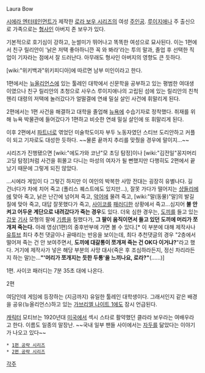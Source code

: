 Laura Bow

[[시에라 엔터테인먼트]]가 제작한 [[로라 보우 시리즈]]의 여성 [[주인공]]. [[루이지애나]] 주 출신으로 가족으로는 [[형사]]인 아버지 존 보우가 있다.

기본적으로 호기심이 강하고, 눈썰미가 뛰어나고 똑똑한 여성으로 묘사된다. 이는 1편에서 친구 릴리안이 '낡은 저택 좋아하니깐 꼭 와 봐라'라는 투의 말과, 졸업 후 선택한 직업이 기자라는 점에서 잘 드러난다. 아무래도 형사인 아버지의 영향도 큰 듯하다.

[wiki:"위키백과"위키피디아]에 따르면 남부 미인이라고 한다.

1편에서는 [[뉴올리언스]]에 있는 툴레인 대학에서 신문학을 공부하고 있는 평범한 여대생이였으나 친구 릴리안의 초청으로 사우스 루이지애나의 고립된 섬에 있는 릴리안의 친척 헨리 대령의 저택에 놀러갔다가 얼떨결에 연쇄 밀실 살인 사건에 휘말리게 된다.

2편에서는 1편 사건을 해결하고 대학을 졸업해 [[뉴욕]]에 수습기자로 정착했다. 취재를 위해 뉴욕 박물관에 들어갔다가 1편하고 비슷한 연쇄 밀실 살인에 또 휘말리게 된다.

이후 2편에서 [[파트너]]로 엮었던 미술학도이자 부두 노동자였던 스티브 도리안하고 커플이 되고 기자로도 대성한 듯하다. ~~물론 끝까지 추리를 맞췄을 경우에 말이지…~~

시리즈가 진행됐으면 [wiki:"에도가와 코난"모 초딩 탐정]이나 [wiki:"김전일"꽁지머리 고딩 탐정]처럼 사건을 휘몰고 다니는 마성의 여자가 될 뻔했지만 다행히도 2편에서 끝났기 때문에 그렇게 되진 않았다.

…시에라 게임이 다 그렇긴 하지만 이 여인의 박복한 사망 전대는 굉장히 유별나다. 길 건너다가 차에 치어 죽고 (폴리스 퀘스트에도 있지만…), 잘못 가다가 떨어지는 [[샹들리에]]에 맞아 죽고, 낡은 난간에 넘어져 죽고, [[악어]]에 물려 죽고, [wiki:"말(동물)"말]의 발길질에 맞아 죽고, 대답 잘못했다가 죽고, [[사이코]]를 [[패러디]]한 상황에서 죽고…심지어 '''불 안 켜고 어두운 계단으로 내려갔다가 죽는 경우'''도 있다. 더욱 심한 경우는, [[도끼]]를 들고 있는 [[갑옷]] [[기사]] 모형의 팔에 [[기름]]을 칠했다가, '''그 팔이 움직이면서 들고 있던 도끼에 머리가 쪼개져 죽는다.''' 아래 영상(1편)의 중후반부에 가면 볼 수 있다.[* 이 부분에 대해 제작사나 [[유튜브]] 최다 추천 댓글이나 골때리는 반응을 보이는데, 최다 추천댓글의 경우 "2층에서 떨어져 죽는 건 안 보여주면서, '''도끼에 대갈통이 쪼개져 죽는 건 OK다 이거냐?'''"라고 했다. 거기에 제작사가 넣은 해당 부분의 사망 대사(죽은 후 조심하라든지, 정신 차리라든지 하는 말)는…'''"'머리가 쪼개지는 듯한 두통'을 느끼나요, 로라?"'''(……)]

{{{#!html
<iframe width="420" height="315" src="//www.youtube.com/embed/BZv69lOWx2s?rel=0" frameborder="0" allowfullscreen></iframe>
}}}
1편. 사이코 패러디는 7분 35초 대에 나온다.

{{{#!html
<iframe width="420" height="315" src="//www.youtube.com/embed/C7fYdX_89hM?rel=0" frameborder="0" allowfullscreen></iframe>
}}}
2편

여담인데 게임에 등장하는 (지금까지) 유일한 툴레인 대학생이다. 그래서인지 같은 배경을 공유(뉴올리언스)하고 있는 [[가브리엘 나이트 1]]에도 잠시 언급된다.

[[캐릭터]] 모티브는 1920년대 [[미국]]에서 섹시 스타로 활약했던 클라라 보우라는 여배우라고 한다. 이름도 일종의 말장난. ~~국내 일부 팬들 사이에서는 [[자두]]를 닮았다는 이야기가 나오고 있다~~

 * [http://www.youtube.com/playlist?list=PL6840960174562A64 1편 공략 시리즈]
 * [http://www.youtube.com/playlist?list=PL6A1B1748D7DB2BB1 2편 공략 시리즈]
[[각주]]
